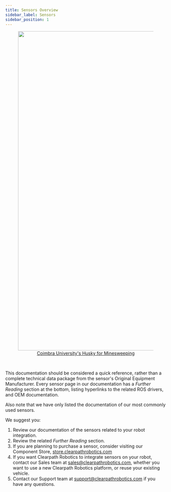 ```yaml
---
title: Sensors Overview
sidebar_label: Sensors
sidebar_position: 1
---
```


<center>
  <figure>
    <a href="https://clearpathrobotics.com/coimbra-autonomous-demining-husky/">
      <img
        src="/img/about_images/about_3.jpg"
        width="1000"
      />
      <figcaption>Coimbra University's Husky for Minesweeping</figcaption>
    </a>
  </figure>
</center>

<br />

This documentation should be considered a quick reference, rather than a complete technical data package from the sensor's Original Equipment Manufacturer.
Every sensor page in our documentation has a _Further Reading_ section at the bottom, listing hyperlinks to the related ROS drivers, and OEM documentation.

Also note that we have only listed the documentation of our most commonly used sensors.

We suggest you:

1.  Review our documentation of the sensors related to your robot integration.
2.  Review the related _Further Reading_ section.
3.  If you are planning to purchase a sensor, consider visiting our Component Store, [store.clearpathrobotics.com](https://store.clearpathrobotics.com/)
4.  If you want Clearpath Robotics to integrate sensors on your robot, contact our Sales team at <sales@clearpathrobotics.com>, whether you want to use a new Clearpath Robotics platform, or reuse your existing vehicle.
5.  Contact our Support team at <support@clearpathrobotics.com> if you have any questions.
